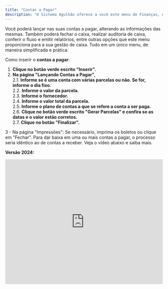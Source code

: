 ```yaml
---
title: "Contas a Pagar"
description: "O Sistema Agulhão oferece a você este menu de Finanças, onde você poderá cadastrar suas contas a pagar."
---
```


Você poderá lançar nas suas contas a pagar, alterando as informações das mesmas. Também poderá fechar o caixa, realizar auditoria de caixa, conferir o fluxo e emitir relatórios, entre outras opções que este menu proporciona para a sua gestão de caixa. Tudo em um único menu, de maneira simplificada e prática.

Como inserir o **contas a pagar**:

1. **Clique no botão verde escrito "Inserir".**
2. **Na página "Lançando Contas a Pagar",**\
   2.1. **Informe se é uma conta com várias parcelas ou não. Se for, informe o dia fixo.**\
   2.2. **Informe o valor da parcela.**\
   2.3. **Informe o fornecedor.**\
   2.4. **Informe o valor total da parcela.**\
   2.5. **Informe o plano de contas a que se refere a conta a ser paga.**\
   2.6. **Clique no botão verde escrito "Gerar Parcelas" e confira se as datas e o valor estão corretos.**\
   2.7. **Clique no botão "Finalizar".**

3 - Na página "Impressões": Se necessário, imprima os boletos ou clique em "Fechar". Para dar baixa em uma ou mais contas a pagar, o processo seria idêntico ao de contas a receber. Veja o vídeo abaixo e saiba mais.

**Versão 2024:**

<iframe width="100%" height="400" src="https://www.youtube.com/embed/JzrDXqgZ0jo" title="Como realizar a monitoria do Contas a Pagar? | Financeiro Aguhlão Web" frameborder="0" allow="accelerometer; autoplay; clipboard-write; encrypted-media; gyroscope; picture-in-picture; web-share" referrerpolicy="strict-origin-when-cross-origin" allowfullscreen />

**Versão 2022:**

<iframe width="100%" height="400" src="https://www.youtube.com/embed/sp0MBRHI828" title="Comoo  funciona o Contas a Pagar | Produtos Agulhão Web" frameborder="0" allow="accelerometer; autoplay; clipboard-write; encrypted-media; gyroscope; picture-in-picture; web-share" referrerpolicy="strict-origin-when-cross-origin" allowfullscreen />